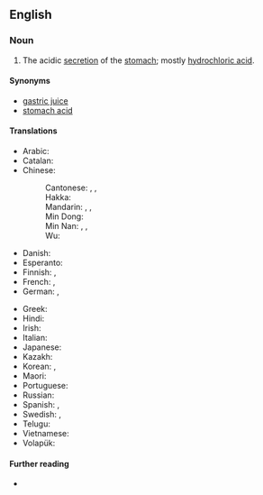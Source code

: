 ==English==

===Noun===
{{en-noun|~}}

# {{lb|en|biochemistry}} The acidic [[secretion]] of the [[stomach]]; mostly [[hydrochloric acid]].

====Synonyms====
* [[gastric juice]]
* [[stomach acid]]

====Translations====
{{trans-top|acidic secretion of the stomach}}
* Arabic: {{t|ar|عُصَارَة هَضْمِيَّة|f|tr=ʿuṣāra haḍmiya}}
* Catalan: {{t|ca|àcid gàstric|m}}
* Chinese:
*: Cantonese: {{t|yue|胃酸|tr=wai6 syun1}}, {{t|yue|胃液|tr=wai6 jik6}}, {{t|yue|胃汁|tr=wai6 zap1}}
*: Hakka: {{t|hak|胃酸|tr=vi-sôn}}
*: Mandarin: {{t+|cmn|胃酸|tr=wèisuān}}, {{t+|cmn|胃液|tr=wèiyè}}, {{t|cmn|胃汁|tr=wèizhī}}
*: Min Dong: {{t|cdo|胃酸|tr=ôi-sŏng}}
*: Min Nan: {{t+|nan|刺酸|tr=chhiah-sng}}, {{t|nan|胃酸|tr=ūi-sng}}, {{t|nan|胃液|tr=ūi-e̍k}}
*: Wu: {{t|wuu|胃酸|tr=3hhue soe}}
* Danish: {{t|da|mavesaft|c}}
* Esperanto: {{t|eo|stomaksuko}}
* Finnish: {{t|fi|mahaneste}}, {{t|fi|vatsahappo}}
* French: {{t|fr|acide gastrique|m}}, {{t|fr|suc gastrique|m}}
* German: {{t+|de|Magensäure|f}}, {{t+|de|Magensaft|m}}
{{trans-mid}}
* Greek: {{t|el|[[γαστρικός|γαστρικό]] [[οξύ]]|n}}
* Hindi: {{t-needed|hi}}
* Irish: {{t|ga|aigéad goile|m}}
* Italian: {{t|it|succo gastrico|m}}
* Japanese: {{t+|ja|胃酸|tr=いさん, isan}}
* Kazakh: {{t|kk|қарын сөлі}}
* Korean: {{t+|ko|위산|tr=wisan}}, {{t+|ko|위액}}
* Maori: {{t|mi|waikawa puku}}
* Portuguese: {{t|pt|ácido gástrico|m}}
* Russian: {{t+|ru|желу́дочный сок|m}}
* Spanish: {{t|es|ácido gástrico|m}}, {{t|es|jugo gástrico|m}}
* Swedish: {{t+|sv|magsyra|c}}, {{t+|sv|magsaft|c}}
* Telugu: {{t|te|జీర్ణరసము}}
* Vietnamese: {{t|vi|dịch vị}}
* Volapük: {{t|vo|stomägavaet}}
{{trans-bottom}}

====Further reading====
* {{pedialite}}